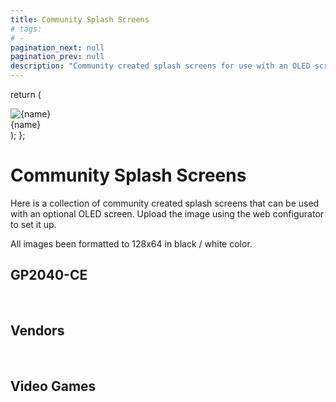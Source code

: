 ```yaml
---
title: Community Splash Screens
# tags:
# -
pagination_next: null
pagination_prev: null
description: "Community created splash screens for use with an OLED screen"
---
```


  return (
    <div className="splash">
      <img className="splash-image" src={path} alt={name} />
      <figcaption>{name}</figcaption>
    </div>
  );
};

# Community Splash Screens

Here is a collection of community created splash screens that can be used with an optional OLED screen. Upload the image using the web configurator to set it up.

All images been formatted to 128x64 in black / white color.

## GP2040-CE

<div id="img-wrapper">
  <Image
    name="GP2040-CE 1"
    path={
      require("../assets/images/community-splash-screens/GP2040-CE-1.png")
        .default
    }
  />
  <Image
    name="GP2040-CE 2"
    path={
      require("../assets/images/community-splash-screens/GP2040-CE-2.png")
        .default
    }
  />
  <Image
    name="GP2040-CE 3"
    path={
      require("../assets/images/community-splash-screens/GP2040-CE-3.png")
        .default
    }
  />
  <Image
    name="GP2040-CE 4"
    path={
      require("../assets/images/community-splash-screens/GP2040-CE-4.png")
        .default
    }
  />
  <Image
    name="GP2040-CE 5"
    path={
      require("../assets/images/community-splash-screens/GP2040-CE-5.png")
        .default
    }
  />
  <Image
    name="GP2040-CE 6"
    path={
      require("../assets/images/community-splash-screens/GP2040-CE-6.png")
        .default
    }
  />
  <Image
    name="GP2040-CE 7"
    path={
      require("../assets/images/community-splash-screens/GP2040-CE-7.png")
        .default
    }
  />
</div>

## Vendors

<div id="img-wrapper">
  <Image
    name="BentoBox"
    path={
      require("../assets/images/community-splash-screens/BentoBox.png").default
    }
  />
  <Image
    name="Crush Counter"
    path={
      require("../assets/images/community-splash-screens/CrushCounter-v2-0.png")
        .default
    }
  />
  <Image
    name="TheTrain"
    path={
      require("../assets/images/community-splash-screens/TheTrain-Logo.png")
        .default
    }
  />
</div>

## Video Games

<div id="img-wrapper">
  <Image
    name="Capcom vs SNK 2"
    path={
      require("../assets/images/community-splash-screens/CVS2_DC.png").default
    }
  />
  <Image
    name="New Challenger"
    path={
      require("../assets/images/community-splash-screens/NewChallenger-1.png")
        .default
    }
  />
  <Image
    name="Plasma Sword"
    path={
      require("../assets/images/community-splash-screens/PlasmaSword_DC.png")
        .default
    }
  />
  <Image
    name="Rival Schools"
    path={
      require("../assets/images/community-splash-screens/ProjectJustice_DC.png")
        .default
    }
  />
  <Image
    name="Marvel vs Capcom"
    path={
      require("../assets/images/community-splash-screens/MVC1_DC.png").default
    }
  />
  <Image
    name="Sega Astro City"
    path={
      require("../assets/images/community-splash-screens/Sega-Astro-City.png")
        .default
    }
  />
  <Image
    name="Street Fighter"
    path={
      require("../assets/images/community-splash-screens/Street-Fighter.png")
        .default
    }
  />
  <Image
    name="Street Fighter Alpha 3"
    path={
      require("../assets/images/community-splash-screens/Alpha3_DC.png").default
    }
  />
</div>
